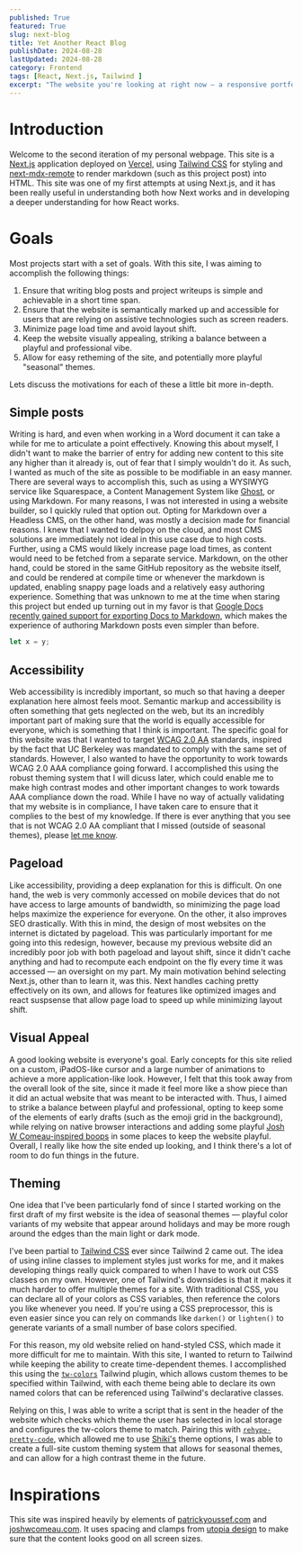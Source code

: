 ```yaml
---
published: True
featured: True
slug: next-blog
title: Yet Another React Blog
publishDate: 2024-08-28
lastUpdated: 2024-08-28
category: Frontend
tags: [React, Next.js, Tailwind ]
excerpt: "The website you're looking at right now — a responsive portfolio and blog built with Next.js and React."
---
```


# Introduction
Welcome to the second iteration of my personal webpage. This site is a [Next.js](https://nextjs.org) application deployed on [Vercel](https://vercel.com/),
using [Tailwind CSS](https://tailwindcss.com) for styling and [next-mdx-remote](https://github.com/hashicorp/next-mdx-remote) to render markdown (such as this
project post) into HTML. This site was one of my first attempts at using Next.js, and it has been really useful in understanding both how Next works and in
developing a deeper understanding for how React works.

# Goals
Most projects start with a set of goals. With this site, I was aiming to accomplish the following things:

1. Ensure that writing blog posts and project writeups is simple and achievable in a short time span.
2. Ensure that the website is semantically marked up and accessible for users that are relying on assistive technologies such as screen readers.
3. Minimize page load time and avoid layout shift.
4. Keep the website visually appealing, striking a balance between a playful and professional vibe.
5. Allow for easy retheming of the site, and potentially more playful "seasonal" themes.

Lets discuss the motivations for each of these a little bit more in-depth.

## Simple posts
Writing is hard, and even when working in a Word document it can take a while for me to articulate a point effectively. Knowing this about myself, I didn't want to
make the barrier of entry for adding new content to this site any higher than it already is, out of fear that I simply wouldn't do it. As such, I wanted as much of the
site as possible to be modifiable in an easy manner. There are several ways to accomplish this, such as using a WYSIWYG service like Squarespace, a Content Management System
like [Ghost](https://ghost.org/), or using Markdown. For many reasons, I was not interested in using a website builder, so I quickly ruled that option out. Opting for Markdown
over a Headless CMS, on the other hand, was mostly a decision made for financial reasons. I knew that I wanted to delpoy on the cloud, and most CMS solutions are immediately not
ideal in this use case due to high costs. Further, using a CMS would likely increase page load times, as content would need to be fetched from a separate service. Markdown,
on the other hand, could be stored in the same GitHub repository as the website itself, and could be rendered at compile time or whenever the markdown is updated, enabling
snappy page loads and a relatively easy authoring experience. Something that was unknown to me at the time when staring this project but ended up turning out in my favor is that
[Google Docs recently gained support for exporting Docs to Markdown](https://workspaceupdates.googleblog.com/2024/07/import-and-export-markdown-in-google-docs.html),
which makes the experience of authoring Markdown posts even simpler than before.

```ts
let x = y;
```

## Accessibility
Web accessibility is incredibly important, so much so that having a deeper explanation here almost feels moot. Semantic markup and accessibility is often something that gets
neglected on the web, but its an incredibly important part of making sure that the world is equally accessible for everyone, which is something that I think is important. The
specific goal for this website was that I wanted to target [WCAG 2.0 AA](https://www.w3.org/WAI/WCAG2AA-Conformance) standards, inspired by the fact that UC Berkeley was mandated
to comply with the same set of standards. However, I also wanted to have the opportunity to work towards WCAG 2.0 AAA compliance going forward. I accomplished this using the robust
theming system that I will dicuss later, which could enable me to make high contrast modes and other important changes to work towards AAA compliance down the road. While I have no
way of actually validating that my website is in compliance, I have taken care to ensure that it complies to the best of my knowledge. If there is ever anything that you see that
is not WCAG 2.0 AA compliant that I missed (outside of seasonal themes), please [let me know](mailto:jonah@bedouch.net).

## Pageload
Like accessibility, providing a deep explanation for this is difficult. On one hand, the web is very commonly accessed on mobile devices that do not have access to large amounts of
bandwidth, so minimizing the page load helps maximize the experience for everyone. On the other, it also improves SEO drastically. With this in mind, the design of most websites on
the internet is dictated by pageload. This was particularly important for me going into this redesign, however, because my previous website did an incredibly poor job with both pageload
and layout shift, since it didn't cache anything and had to recompute each endpoint on the fly every time it was accessed — an oversight on my part. My main motivation behind selecting
Next.js, other than to learn it, was this. Next handles caching pretty effectively on its own, and allows for features like optimized images and react suspsense that allow page load to
speed up while minimizing layout shift.

## Visual Appeal
A good looking website is everyone's goal. Early concepts for this site relied on a custom, iPadOS-like cursor and a large number of animations to achieve a more application-like look.
However, I felt that this took away from the overall look of the site, since it made it feel more like a show piece than it did an actual website that was meant to be interacted with. Thus,
I aimed to strike a balance between playful and professional, opting to keep some of the elements of early drafts (such as the emoji grid in the background), while relying on native
browser interactions and adding some playful [Josh W Comeau-inspired boops](https://www.joshwcomeau.com/react/boop/) in some places to keep the website playful. Overall, I really like how the
site ended up looking, and I think there's a lot of room to do fun things in the future.

## Theming
One idea that I've been particularly fond of since I started working on the first draft of my first website is the idea of seasonal themes — playful color variants of my website that appear
around holidays and may be more rough around the edges than the main light or dark mode.

I've been partial to [Tailwind CSS](https://tailwindcss.com) ever since Tailwind 2 came out.
The idea of using inline classes to implement styles just works for me, and it makes developing things really quick compared to when I have to work out CSS classes on my own. However, one of
Tailwind's downsides is that it makes it much harder to offer multiple themes for a site. With traditional CSS, you can declare all of your colors as CSS variables, then reference the colors
you like whenever you need. If you're using a CSS preprocessor, this is even easier since you can rely on commands like `darken()` or `lighten()` to generate variants of a small number of base
colors specified.

For this reason, my old website relied on hand-styled CSS, which made it more difficult for me to maintain. With this site, I wanted to return to Tailwind while keeping the
ability to create time-dependent themes. I accomplished this using the [`tw-colors`](https://github.com/L-Blondy/tw-colors) Tailwind plugin, which allows custom themes to be specified within
Tailwind, with each theme being able to declare its own named colors that can be referenced using Tailwind's declarative classes.

Relying on this, I was able to write a script that is sent in the header of the website which checks which theme the user has selected in local storage and configures the tw-colors theme to
match. Pairing this with [`rehype-pretty-code`](https://github.com/rehype-pretty/rehype-pretty-code), which allowed me to use [Shiki's](https://github.com/shikijs/shiki) theme options, I was
able to create a full-site custom theming system that allows for seasonal themes, and can allow for a high contrast theme in the future.

# Inspirations

This site was inspired heavily by elements of [patrickyoussef.com](https://patrickyoussef.com) and [joshwcomeau.com](https://joshwcomeau.com). It uses spacing and clamps from [utopia design](https://utopia.fyi)
to make sure that the content looks good on all screen sizes.
